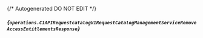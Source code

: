 {/* Autogenerated DO NOT EDIT  */}

##### *{`operations.C1APIRequestcatalogV1RequestCatalogManagementServiceRemoveAccessEntitlementsResponse`}*
<Collapsible defaultOpen>
    <C1APIRequestcatalogV1RequestCatalogManagementServiceRemoveAccessEntitlementsResponse/>
</Collapsible>



